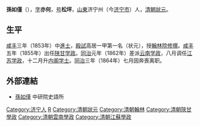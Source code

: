 {{Otheruses|other=名为孙松坪的其他人物|孙松坪}}

'''孫如僅'''（{{bd|1820年||1880年|catIdx=S}}），[[表字|字]]'''亦何'''，[[号|号]]'''松坪'''，[[山東|山東]]济宁州（今[[济宁市|济宁市]]）人，[[清朝|清朝]][[狀元|狀元]]。

== 生平 ==
[[咸丰|咸丰]]三年（1853年）中[[進士|進士]]，[[殿試|殿試]]高居一甲第一名（状元），授[[翰林院|翰林院]][[修撰|修撰]]。[[咸丰|咸丰]]五年（1855年）出任[[陕甘|陕甘]][[学政|学政]]。[[同治|同治]]元年（1862年）差派[[云南|云南]][[学政|学政]]，八月调任[[江苏|江苏]][[学政|学政]]，十二月升[[内阁学士|内阁学士]]。[[同治|同治]]三年（1864年）七月因奔喪离职。 

==外部連結==
*[http://npmhost.npm.gov.tw/ttscgi2/ttsquery?0:0:npmauac:TM%3D%AE%5D%A6p%B6%C8 孫如僅] {{Wayback|url=http://npmhost.npm.gov.tw/ttscgi2/ttsquery?0:0:npmauac:TM%3D%AE%5D%A6p%B6%C8 |date=20190813184730 }} 中研院史語所

{{咸豐三年癸丑科殿試金榜}}

{{Authority control}}

{{DEFAULTSORT:Sun孫}}
[[Category:济宁人|Category:济宁人]]
[[Category:孫姓|R]]
[[Category:清朝狀元|Category:清朝狀元]]
[[Category:清朝翰林|Category:清朝翰林]]
[[Category:清朝陝甘學政|Category:清朝陝甘學政]]
[[Category:清朝雲南學政|Category:清朝雲南學政]]
[[Category:清朝江蘇學政|Category:清朝江蘇學政]]


{{清朝人物小作品}}
